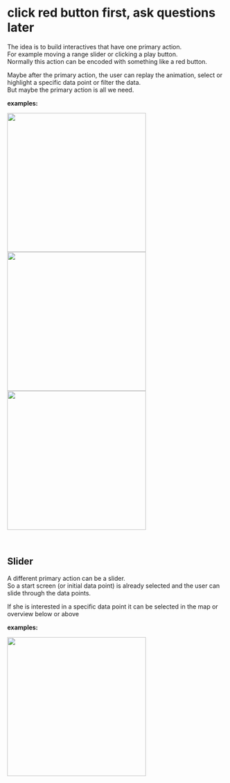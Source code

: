 

<Meta title="I Style Guide/3 Interactives" />

# click red button first, ask questions later

The idea is to build interactives that have one primary action.  
For example moving a range slider or clicking a play button.  
Normally this action can be encoded with something like a red button.

Maybe after the primary action, the user can replay the animation, select or highlight a
specific data point or filter the data.  
But maybe the primary action is all we need.

**examples:**

<img src={geburtsorteAbgeordnete} width='320px' />
<img src={scooters} width='320px' />
<img src={parkSpaces} width='320px' />

<p>&nbsp;</p>

## Slider

A different primary action can be a slider.  
So a start screen (or initial data point) is already selected
and the user can slide through the data points.

If she is interested in a specific data point it can be selected
in the map or overview below or above

**examples:**

<img src={co2Emissions} width='320px' />
